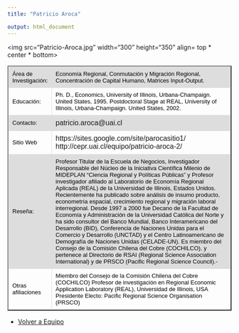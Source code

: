 ```yaml
---
title: "Patricio Aroca"

output: html_document
---
```


<html>

<head>
<style>
table {
    font-family: arial, sans-serif;
    border-collapse: collapse;
    width: 100%;
}

td, th {
    border: 1px solid #dddddd;
    text-align: left;
    padding: 8px;
}

tr:nth-child(even) {
    background-color: #dddddd;
}
</style>
</head>

<body>


<table border="2">
<tr>
<img src="Patricio-Aroca.jpg"  width="300" height="350" align= top * center * bottom>   
          
</tr>
<tr>
<td> <font size="2" color="black">Área de Investigación:  </font>
 </td>

<td>  <font size="2" color="black"> Economía Regional, Conmutación y Migración Regional, Concentración de Capital Humano, Matrices Input-Output. </font> </td>

<tr>

<td> <font size="2" color="black"> Educación:</font>
 </td>

<td>   <font size="2" color="black"> Ph. D., Economics, University of Illinois, Urbana-Champaign. United States, 1995. 
Postdoctoral Stage at REAL, University of Illinois, Urbana-Champaign. United States, 2002. </font>
</td>

</tr>

<tr>
<td> <font size="2" color="black"> Contacto:</font> </td>

<td> patricio.aroca@uai.cl </td>

</tr>

<tr> 
<td > <font size="2" color="black"> Sitio Web </font> </td> 
<td> https://sites.google.com/site/parocasitio1/ 
http://cepr.uai.cl/equipo/patricio-aroca-2/ </td>
</tr>

<tr>
<td> 
<font size="2" color="black"> Reseña: </font> </td>
<td><font size="2" color="black"> 
Profesor Titular de la Escuela de Negocios, Investigador Responsable del Núcleo de la Iniciativa Científica Milenio de MIDEPLAN "Ciencia Regional y Políticas Públicas" y Profesor investigador afiliado al Laboratorio de Economía Regional Aplicada (REAL) de la Universidad de Illinois, Estados Unidos. Recientemente ha publicado sobre análisis de insumo producto, econometría espacial, crecimiento regional y migración laboral interregional. Desde 1997 a 2000 fue Decano de la Facultad de Economía y Administración de la Universidad Católica del Norte y ha sido consultor del Banco Mundial, Banco Interamericano del Desarrollo (BID), Conferencia de Naciones Unidas para el Comercio y Desarrollo (UNCTAD) y el Centro Latinoamericano de Demografía de Naciones Unidas (CELADE-UN). Es miembro del Consejo de la Comisión Chilena del Cobre (COCHILCO), y pertenece al Directorio de RSAI (Regional Science Association International) y de PRSCO (Pacific Regional Science Council).- </font>
</td>
</tr>
</tr>

<tr>
<td> <font size="2" color="black"> Otras afiliaciones </font> </td>
<td> <font size="2" color="black"> Miembro del Consejo de la Comisión Chilena del Cobre (COCHILCO)
Profesor de investigación en Regional Economic Application Laboratory (REAL), Universidad de Illinois, USA
Presidente Electo: Pacific Regional Science Organisation (PRSCO) </font> </td>

</tr>

</table> 


- <a href="http://www.coforce.cl/equipo.html"> Volver a Equipo </a>

</body>


</html>